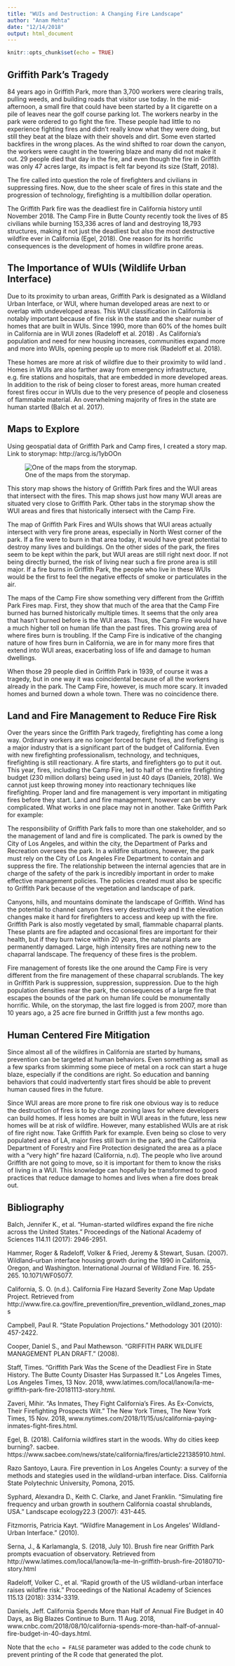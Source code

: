 ```yaml
---
title: "WUIs and Destruction: A Changing Fire Landscape"
author: "Anam Mehta"
date: "12/14/2018"
output: html_document
---
```


```r
knitr::opts_chunk$set(echo = TRUE)
```

## Griffith Park's Tragedy

84 years ago in Griffith Park, more than 3,700 workers were clearing trails, pulling weeds, and building roads that visitor use today. In the mid-afternoon, a small fire that could have been started by a lit cigarette on a pile of leaves near the golf course parking lot.  The workers nearby in the park were ordered to go fight the fire. These people had little to no experience fighting fires and didn't really know what they were doing, but still they beat at the blaze with their shovels and dirt. Some even started backfires in the wrong places. As the wind shifted to roar down the canyon, the workers were caught in the towering blaze and many did not make it out. 29 people died that day in the fire, and even though the fire in Griffith was only 47 acres large, its impact is felt far beyond its size (Staff, 2018).

The fire called into question the role of firefighters and civilians in suppressing fires. Now, due to the sheer scale of fires in this state and the progression of technology, firefighting is a multibillion dollar operation. 

The Griffith Park fire was the deadliest fire in California history until November 2018. The Camp Fire in Butte County recently took the lives of 85 civilians while burning 153,336 acres of land and destroying 18,793 structures, making it not just the deadliest but also the most destructive wildfire ever in California (Egel, 2018). One reason for its horrific consequences is the development of homes in wildfire prone areas. 


## The Importance of WUIs (Wildlife Urban Interface)

Due to its proximity to urban areas, Griffith Park is designated as a Wildland Urban Interface, or WUI, where human developed areas are next to or overlap with undeveloped areas. This WUI classification in California is notably important because of fire risk in the state and the shear number of homes that are built in WUIs. Since 1990, more than 60% of the homes built in California are in WUI zones (Radeloff et al. 2018) . As California's population and need for new housing increases, communities expand more and more into WUIs, opening people up to more risk (Radeloff et al. 2018). 

These homes are more at risk of wildfire due to their proximity to wild land . Homes in WUIs are also farther away from emergency infrastructure, e.g. fire stations and hospitals, that are embedded in more developed areas. In addition to the risk of being closer to forest areas, more human created forest fires occur in WUIs due to the very presence of people and closeness of flammable material. An overwhelming majority of fires in the state are human started (Balch et al. 2017). 

## Maps to Explore

Using geospatial data of Griffith Park and Camp fires, I created a story map. Link to storymap: http://arcg.is/1ybOOn

![One of the maps from the storymap.](Camp WUI.png)

This story map shows the history of Griffith Park fires and the WUI areas that intersect with the fires. This map shows just how many WUI areas are situated very close to Griffith Park. Other tabs in the storymap show the WUI areas and fires that historically intersect with the Camp Fire.

The map of Griffith Park Fires and WUIs shows that WUI areas actually intersect with very fire prone areas, especially in North West corner of the park. If a fire were to burn in that area today, it would have great potential to destroy many lives and buildings. On the other sides of the park, the fires seem to be kept within the park, but WUI areas are still right next door. If not being directly burned, the risk of living near such a fire prone area is still major. If a fire burns in Griffith Park, the people who live in these WUIs would be the first to feel the negative effects of smoke or particulates in the air.

The maps of the Camp Fire show something very different from the Griffith Park Fires map. First, they show that much of the area that the Camp Fire burned has burned historically multiple times. It seems that the only area that hasn't burned before is the WUI areas. Thus, the Camp Fire would have a much higher toll on human life than the past fires. This growing area of where fires burn is troubling. If the Camp Fire is indicative of the changing nature of how fires burn in California, we are in for many more fires that extend into WUI areas, exacerbating loss of life and damage to human dwellings.

When those 29 people died in Griffith Park in 1939, of course it was a tragedy, but in one way it was coincidental because of all the workers already in the park. The Camp Fire, however, is much more scary. It invaded homes and burned down a whole town. There was no coincidence there.


## Land and Fire Management to Reduce Fire Risk

Over the years since the Griffith Park tragedy, firefighting has come a long way. Ordinary workers are no longer forced to fight fires, and firefighting is a major industry that is a significant part of the budget of California. Even with new firefighting professionalism, technology, and techniques, firefighting is still reactionary. A fire starts, and firefighters go to put it out. This year, fires, including the Camp Fire, led to half of the entire firefighting budget (230 million dollars) being used in just 40 days (Daniels, 2018). We cannot just keep throwing money into reactionary techniques like firefighting. Proper land and fire management is very important in mitigating fires before they start. Land and fire management, however can be very complicated. What works in one place may not in another. Take Griffith Park for example:

The responsibility of Griffith Park falls to more than one stakeholder, and so the management of land and fire is complicated. The park is owned by the City of Los Angeles, and within the city, the Department of Parks and Recreation oversees the park. In a wildfire situations, however, the park must rely on the City of Los Angeles Fire Department to contain and suppress the fire. The relationship between the internal agencies that are in charge of the safety of the park is incredibly important in order to make effective management policies. The policies created must also be specific to Griffith Park because of the vegetation and landscape of park. 

Canyons, hills, and mountains dominate the landscape of Griffith. Wind has the potential to channel canyon fires very destructively and it the elevation changes make it hard for firefighters to access and keep up with the fire. Griffith Park is also mostly vegetated by small, flammable chaparral plants. These plants are fire adapted and occasional fires are important for their health, but if they burn twice within 20 years, the natural plants are permanently damaged. Large, high intensity fires are nothing new to the chaparral landscape. The frequency of these fires is the problem.

Fire management of forests like the one around the Camp Fire is very different from the fire management of these chaparral scrublands. The key in Griffith Park is suppression, suppression, suppression. Due to the high population densities near the park, the consequences of a large fire that escapes the bounds of the park on human life could be monumentally horrific. While, on the storymap, the last fire logged is from 2007, more than 10 years ago, a 25 acre fire burned in Griffith just a few months ago. 


## Human Centered Fire Mitigation

Since almost all of the wildfires in California are started by humans, prevention can be targeted at human behaviors. Even something as small as a few sparks from skimming some piece of metal on a rock can start a huge blaze, especially if the conditions are right. So education and banning behaviors that could inadvertently start fires should be able to prevent human caused fires in the future.

Since WUI areas are more prone to fire risk one obvious way is to reduce the destruction of fires is to by change zoning laws for where developers can build homes. If less homes are built in WUI areas in the future, less new homes will be at risk of wildfire. However, many established WUIs are at risk of fire right now. Take Griffith Park for example. Even being so close to very populated area of LA, major fires still burn in the park, and the California Department of Forestry and Fire Protection designated the area as a place with a “very high” fire hazard (California, n.d). The people who live around Griffith are not going to move, so it is important for them to know the risks of living in a WUI. This knowledge can hopefully be transformed to good practices that reduce damage to homes and lives when a fire does break out. 


## Bibliography

Balch, Jennifer K., et al. "Human-started wildfires expand the fire niche across the United States." Proceedings of the National Academy of Sciences 114.11 (2017): 2946-2951.

Hammer, Roger & Radeloff, Volker & Fried, Jeremy & Stewart, Susan. (2007). Wildland–urban interface housing growth during the 1990 in California, Oregon, and Washington. International Journal of Wildland Fire. 16. 255-265. 10.1071/WF05077.

California, S. O. (n.d.). California Fire Hazard Severity Zone Map Update Project. Retrieved from http://www.fire.ca.gov/fire_prevention/fire_prevention_wildland_zones_maps

Campbell, Paul R. "State Population Projections." Methodology 301 (2010): 457-2422.

Cooper, Daniel S., and Paul Mathewson. "GRIFFITH PARK WILDLIFE MANAGEMENT PLAN DRAFT." (2008).

Staff, Times. “Griffith Park Was the Scene of the Deadliest Fire in State History. The Butte County Disaster Has Surpassed It.” Los Angeles Times, Los Angeles Times, 13 Nov. 2018, www.latimes.com/local/lanow/la-me-griffith-park-fire-20181113-story.html.

Zaveri, Mihir. “As Inmates, They Fight California's Fires. As Ex-Convicts, Their Firefighting Prospects Wilt.” The New York Times, The New York Times, 15 Nov. 2018, www.nytimes.com/2018/11/15/us/california-paying-inmates-fight-fires.html.

Egel, B. (2018). California wildfires start in the woods. Why do cities keep burning?. sacbee. https://www.sacbee.com/news/state/california/fires/article221385910.html.

Razo Santoyo, Laura. Fire prevention in Los Angeles County: a survey of the methods and stategies used in the wildland-urban interface. Diss. California State Polytechnic University, Pomona, 2015.

Syphard, Alexandra D., Keith C. Clarke, and Janet Franklin. "Simulating fire frequency and urban growth in southern California coastal shrublands, USA." Landscape ecology22.3 (2007): 431-445.

Fitzmorris, Patricia Kayt. "Wildfire Management in Los Angeles’ Wildland-Urban Interface." (2010).

Serna, J., & Karlamangla, S. (2018, July 10). Brush fire near Griffith Park prompts evacuation of observatory. Retrieved from http://www.latimes.com/local/lanow/la-me-ln-griffith-brush-fire-20180710-story.html

Radeloff, Volker C., et al. "Rapid growth of the US wildland-urban interface raises wildfire risk." Proceedings of the National Academy of Sciences 115.13 (2018): 3314-3319.

Daniels, Jeff. California Spends More than Half of Annual Fire Budget in 40 Days, as Big Blazes Continue to Burn. 11 Aug. 2018, www.cnbc.com/2018/08/10/california-spends-more-than-half-of-annual-fire-budget-in-40-days.html.


Note that the `echo = FALSE` parameter was added to the code chunk to prevent printing of the R code that generated the plot.
